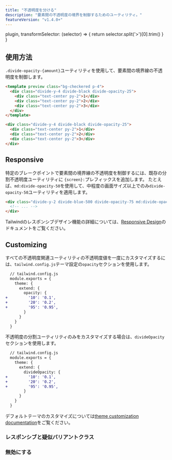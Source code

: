 ```yaml
---
title: "不透明度を分ける"
description: "要素間の不透明度の境界を制御するためのユーティリティ。"
featureVersion: "v1.4.0+"
---
```



  plugin,
  transformSelector: (selector) => {
    return selector.split('>')[0].trim()
  }
}

## 使用方法

`.divide-opacity-{amount}`ユーティリティを使用して、要素間の境界線の不透明度を制御します。

```html
<template preview class="bg-checkered p-4">
  <div class="divide-y-4 divide-black divide-opacity-25">
    <div class="text-center py-2">1</div>
    <div class="text-center py-2">2</div>
    <div class="text-center py-2">3</div>
  </div>
</template>

<div class="divide-y-4 divide-black divide-opacity-25">
  <div class="text-center py-2">1</div>
  <div class="text-center py-2">2</div>
  <div class="text-center py-2">3</div>
</div>
```

## Responsive

特定のブレークポイントで要素間の境界線の不透明度を制御するには、既存の分割不透明度ユーティリティに `{screen}:`プレフィックスを追加します。
たとえば、`md:divide-opacity-50`を使用して、中程度の画面サイズ以上でのみ`divide-opacity-50`ユーティリティを適用します。

```html
<div class="divide-y-2 divide-blue-500 divide-opacity-75 md:divide-opacity-50">
  <!-- ... -->
</div>
```

Tailwindのレスポンシブデザイン機能の詳細については、[Responsive Design](/docs/responsive-design)のドキュメントをご覧ください。

## Customizing

すべての不透明度関連ユーティリティの不透明度値を一度にカスタマイズするには、`tailwind.config.js`テーマ設定の`opacity`セクションを使用します。

```diff
  // tailwind.config.js
  module.exports = {
    theme: {
      extend: {
        opacity: {
+         '10': '0.1',
+         '20': '0.2',
+         '95': '0.95',
        }
      }
    }
  }
```

不透明度の分割ユーティリティのみをカスタマイズする場合は、`divideOpacity`セクションを使用します。

```diff
  // tailwind.config.js
  module.exports = {
    theme: {
      extend: {
        divideOpacity: {
+         '10': '0.1',
+         '20': '0.2',
+         '95': '0.95',
        }
      }
    }
  }
```

デフォルトテーマのカスタマイズについては[theme customization documentation](/docs/theme#customizing-the-default-theme)をご覧ください。

### レスポンシブと疑似バリアントクラス

<Variants plugin="divideOpacity" />

### 無効にする

<Disabling plugin="divideOpacity" />
